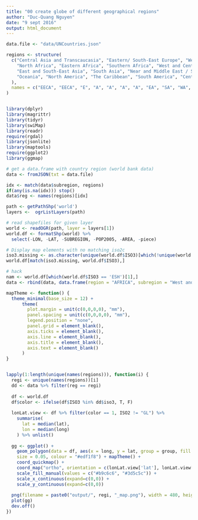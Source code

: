```yaml
---
title: "00 create globe of different geographical regions"
author: "Duc-Quang Nguyen"
date: "9 sept 2016"
output: html_document
---
```


```r
data.file <- "data/UNCountries.json"

regions <- structure(
  c("Central Asia and Transcaucasia", "Eastern/ South-East Europe", "West/ Central Europe", 
    "North Africa", "Eastern Africa", "Southern Africa", "West and Central Africa",
    "East and South-East Asia", "South Asia", "Near and Middle East / South-West Asia", 
    "Oceania", "North America", "The Caribbean", "South America", "Central America"
  ),
  names = c("EECA", "EECA", "E", "A", "A", "A", "A", "EA", "SA", "WA", "O", "NA", "LAC", "LAC", "LAC")
)


library(dplyr)
library(magrittr)
library(tidyr)
library(swiMap)
library(readr)
require(rgdal)
library(jsonlite)
library(maptools)
require(ggplot2)
library(ggmap)

```


```r
# get a data.frame with country region (world bank data)
data <- fromJSON(txt = data.file)

idx <- match(data$subregion, regions)
if(any(is.na(idx))) stop()
data$reg <- names(regions)[idx]

path <- getPathShp('world')
layers <-  ogrListLayers(path)

# read shapefiles for given layer
world <- readOGR(path, layer = layers[1])
world.df <- formatShp(world) %>% 
  select(-LON, -LAT, -SUBREGION, -POP2005, -AREA, -piece)

# Display map elements with no matching iso2c
iso3.missing <- as.character(unique(world.df$ISO3)[which(!unique(world.df$ISO3) %in% data$iso3)])
world.df[match(iso3.missing, world.df$ISO3),]

# hack 
nam <- world.df[which(world.df$ISO3 == 'ESH')[1],]
data <- rbind(data, data.frame(region = "AFRICA", subregion = "West and Central Africa", iso3 = nam$ISO3, country = "Western Sahara", reg = "A"))

```


```r
mapTheme <- function() {
  theme_minimal(base_size = 12) +
      theme(
        plot.margin = unit(c(0,0,0,0), "mm"),
        panel.spacing = unit(c(0,0,0,0), "mm"),
        legend.position = "none",
        panel.grid = element_blank(),
        axis.ticks = element_blank(),
        axis.line = element_blank(),
        axis.title = element_blank(),
        axis.text = element_blank()
      )
}


lapply(1:length(unique(names(regions))), function(i) {
  regi <- unique(names(regions))[i]
  dd <- data %>% filter(reg == regi)
  
  df <- world.df
  df$color <- ifelse(df$ISO3 %in% dd$iso3, T, F)
 
  lonLat.view <- df %>% filter(color == 1, ISO2 != "GL") %>%
    summarise(
      lat = median(lat),
      lon = median(long)
    ) %>% unlist()
  
  gg <- ggplot() + 
    geom_polygon(data = df, aes(x = long, y = lat, group = group, fill = color), 
    size = 0.05, colour = "#edf1f8") + mapTheme() +
    coord_quickmap() + 
    coord_map("ortho", orientation = c(lonLat.view['lat'], lonLat.view['lon'], 0)) + 
    scale_fill_manual(values = c("#b9c6c6", "#3d5c5c")) +
    scale_x_continuous(expand=c(0,0)) +
    scale_y_continuous(expand=c(0,0))
  
  png(filename = paste0("output/", regi, "_map.png"), width = 480, height = 500, res = 300) 
  plot(gg)
  dev.off()
})


```